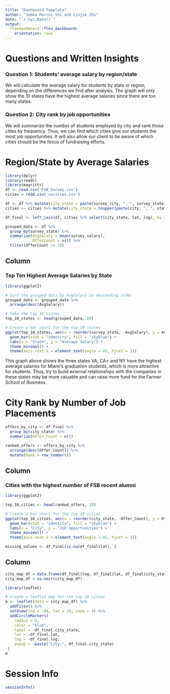 ```yaml
---
title: "Dashboard Template"
author: "Jemma Marcus-Shi and Linjie Zhu"
date: "`r Sys.Date()`"
output:
  flexdashboard::flex_dashboard:
    orientation: rows
---
```


# Questions and Written Insights 

### Question 1: Students' average salary by region/state

We will calculate the average salary for students by state or region, depending on the differences we find after analysis. The graph will only show the 10 states have the highest average salaries since there are too many states.

### Question 2: City rank by job opportunities

We will summarize the number of students employed by city and rank those cities by frequency. Thus, we can find which cities give our students the most job opportunities. It will also allow our client to be aware of which cities should be the focus of fundraising efforts. 

# Region/State by Average Salaries {data-orientation="columns"}

```r
library(dplyr)
library(readr)
library(magrittr)
df <- read.csv('FSB_Survey.csv')
cities = read.csv('uscities.csv')
```

```r
df <- df %>% mutate(city_state = paste(survey_city, ", ", survey_state))
cities <- cities %>% mutate(city_state = toupper(paste(city, ", ", state_id)))
```

```r
df_final <- left_join(df, cities %>% select(city_state, lat, lng), by = "city_state")
```

```r
grouped_data <- df %>%
  group_by(survey_state) %>% 
  summarize(AvgSalary = mean(survey_salary),
            OfferCount = n()) %>%  
  filter(OfferCount >= 10) 
```


## Column {data-width="400"}

### Top Ten Highest Average Salaries by State

```r
library(ggplot2)

# Sort the grouped data by AvgSalary in descending order
grouped_data <- grouped_data %>%
  arrange(desc(AvgSalary))

# Take the top 10 states
top_10_states <- head(grouped_data, 10)

# Create a bar chart for the top 10 states
ggplot(top_10_states, aes(x = reorder(survey_state, -AvgSalary), y = AvgSalary)) +
  geom_bar(stat = "identity", fill = "skyblue") +
  labs(x = "State", y = "Average Salary") +
  theme_minimal() +
  theme(axis.text.x = element_text(angle = 45, hjust = 1))
```
This graph above shows the three states VA, CA< and NY have the highest average salaries for Miami's graduation students, which is more attractive for students. Thus, try to build external relationships with the companies in these states may be more valuable and can raise more fund for the Farmer School of Business.

# City Rank by Number of Job Placements {data-orientation="columns"}

```r
offers_by_city <- df_final %>%
  group_by(city_state) %>%  
  summarize(Offer_Count = n())

ranked_offers <- offers_by_city %>%
  arrange(desc(Offer_Count)) %>%
  mutate(Rank = row_number())
```

## Column {data-width="400"}

### Cities with the highest number of FSB recent alumni

```r
library(ggplot2)

top_10_cities <- head(ranked_offers, 10)

# Create a bar chart for the top 10 cities
ggplot(top_10_cities, aes(x = reorder(city_state, -Offer_Count), y = Offer_Count)) +
  geom_bar(stat = "identity", fill = "skyblue") +
  labs(x = "City", y = "Job Opportunities") +
  theme_minimal() +
  theme(axis.text.x = element_text(angle = 45, hjust = 1))
```

```r
missing_values <- df_final[is.na(df_final$lat), ]
```


## Column {data-width="400"}
```r
city_map_df = data.frame(df_final$lng, df_final$lat, df_final$city_state)
city_map_df = na.omit(city_map_df)
```

```r
library(leaflet)

# Create a leaflet map for the top 10 cities
m <- leaflet(data = city_map_df) %>%
  addTiles() %>%
  setView(lng = -98, lat = 39, zoom = 4) %>%
  addCircleMarkers(
    radius = 8,
    color = "blue",
    label = ~df_final.city_state,
    lat = ~df_final.lat,
    lng = ~df_final.lng,
    popup = ~paste("City:", df_final.city_state)
 )
m
```

# Session Info {data-orientation="columns"}

```r
sessionInfo()
```


